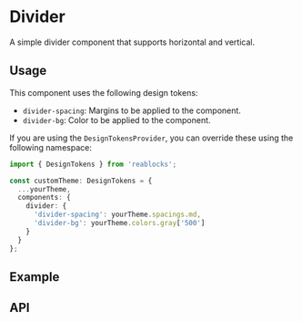 
<Meta title="Docs/Components/Layout/Divider" />

# Divider
A simple divider component that supports horizontal and vertical.

## Usage
This component uses the following design tokens:

- `divider-spacing`: Margins to be applied to the component.
- `divider-bg`: Color to be applied to the component.

If you are using the `DesignTokensProvider`, you can override these using
the following namespace:

```ts
import { DesignTokens } from 'reablocks';

const customTheme: DesignTokens = {
  ...yourTheme,
  components: {
    divider: {
      'divider-spacing': yourTheme.spacings.md,
      'divider-bg': yourTheme.colors.gray['500']
    }
  }
};
```

## Example
<Canvas>
  <Story id="layout-divider--horizontal" />
</Canvas>

## API
<ArgsTable of={Divider} />
